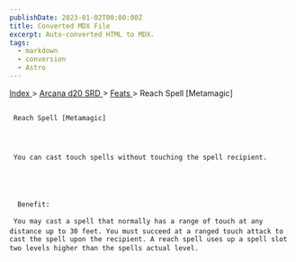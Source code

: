 ```yaml
---
publishDate: 2023-01-02T00:00:00Z
title: Converted MDX File
excerpt: Auto-converted HTML to MDX.
tags:
  - markdown
  - conversion
  - Astro
---
```







[
      Index
     ](-index)
     >
     [
      Arcana d20 SRD
     ](arcana-d20-srd-index)
     >
     [
      Feats
     ](arcana-d20-srd-feats-index)
     > Reach Spell [Metamagic]
    





## 
     Reach Spell [Metamagic]
    



     You can cast touch spells without touching the spell recipient.
    




      Benefit:
     
     You may cast a spell that normally has a range of touch at any distance up to 30 feet. You must succeed at a ranged touch attack to cast the spell upon the recipient. A reach spell uses up a spell slot two levels higher than the spells actual level.
    




